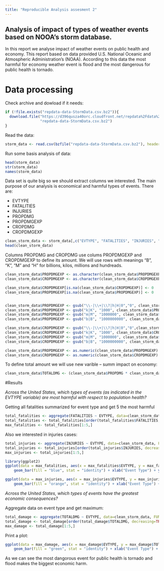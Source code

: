 ```yaml
---
title: "Reproducible Analysis assesment 2"
---
```


## Analysis of impact of types of weather events based on NOOA's storm database.

In this report we analyse impact of weather events on public health and economy. This report based on data provided U.S. National Oceanic and Atmospheric Administration's (NOAA). According to this data the most harmful for economy weather event is flood and the most dangerous for public health is tornado.

# Data processing
Check archive and dowload if it needs:
```r
if (!file.exists("repdata-data-StormData.csv.bz2")){
  download.file("https://d396qusza40orc.cloudfront.net/repdata%2Fdata%2FStormData.csv.bz2", 
                "repdata-data-StormData.csv.bz2")
}
```
Read the data:
```r
storm_data <- read.csv(bzfile("repdata-data-StormData.csv.bz2"), header=TRUE, stringsAsFactors = FALSE)
```

Run some basis analysis of data:
```r
head(storm_data)
str(storm_data)
names(storm_data)
```
Data set is quite big so we should extract columns we interested. The main purpose of our analysis is economical and harmful types of events. There are:


- EVTYPE
- FATALITIES
- INJURIES
- PROPDMG
- PROPDMGEXP
- CROPDMG
- CROPDMGEXP


```r
clean_storm_data <- storm_data[,c("EVTYPE", "FATALITIES", "INJURIES", "PROPDMG", "PROPDMGEXP", "CROPDMG", "CROPDMGEXP")]
head(clean_storm_data)
```
Columns PROPDMG and CROPDMG use colums PROPDMGEXP and CROPDMGEXP to define its amount. We will use rows with meanings "B", "K", "M" and "H" for billions, kilos, millions and hundreads.

```r
clean_storm_data$PROPDMGEXP <- as.character(clean_storm_data$PROPDMGEXP)
clean_storm_data$CROPDMGEXP <- as.character(clean_storm_data$CROPDMGEXP)

clean_storm_data$CROPDMGEXP[is.na(clean_storm_data$CROPDMGEXP)] <- 0
clean_storm_data$PROPDMGEXP[is.na(clean_storm_data$PROPDMGEXP)] <- 0


clean_storm_data$PROPDMGEXP <- gsub("\\-|\\+|\\?|h|H|0","0", clean_storm_data$PROPDMGEXP)
clean_storm_data$PROPDMGEXP <- gsub("k|K", "1000", clean_storm_data$PROPDMGEXP)
clean_storm_data$PROPDMGEXP <- gsub("m|M", "1000000", clean_storm_data$PROPDMGEXP)
clean_storm_data$PROPDMGEXP <- gsub("b|B", "1000000000", clean_storm_data$PROPDMGEXP)

clean_storm_data$CROPDMGEXP <- gsub("\\-|\\+|\\?|h|H|0","0",clean_storm_data$CROPDMGEXP)
clean_storm_data$CROPDMGEXP <- gsub("k|K", "1000", clean_storm_data$CROPDMGEXP)
clean_storm_data$CROPDMGEXP <- gsub("m|M", "1000000", clean_storm_data$CROPDMGEXP)
clean_storm_data$CROPDMGEXP <- gsub("b|B", "1000000000", clean_storm_data$CROPDMGEXP)

clean_storm_data$PROPDMGEXP <- as.numeric(clean_storm_data$PROPDMGEXP)
clean_storm_data$CROPDMGEXP <- as.numeric(clean_storm_data$CROPDMGEXP)
```

To define total amount we will use new varible -- summ impact on economy:
```r
clean_storm_data$TOTALDMG <- (clean_storm_data$PROPDMG * clean_storm_data$PROPDMGEXP) + (clean_storm_data$CROPDMG * clean_storm_data$CROPDMGEXP)
```

#Results

*Across the United States, which types of events (as indicated in the EVTYPE variable) are most harmful with respect to population health?*

Getting all fatalities summarized for event type and get 5 the most harmful
```r
total_fatalities <- aggregate(FATALITIES ~ EVTYPE, data=clean_storm_data, FUN=sum)
total_fatalities <- total_fatalities[order(total_fatalities$FATALITIES, decreasing=TRUE),]
max_fatalities <- total_fatalities[1:5,]
```

Also we interested in injuries cases:

```r
total_injuries <- aggregate(INJURIES ~ EVTYPE, data=clean_storm_data, FUN=sum)
total_injuries <- total_injuries[order(total_injuries$INJURIES, decreasing=TRUE),]
max_injuries <- total_injuries[1:5,]
```

```r
library(ggplot2)
ggplot(data = max_fatalities, aes(x = max_fatalities$EVTYPE, y = max_fatalities$FATALITIES)) + 
    geom_bar(fill = "blue", stat = "identity") + xlab("Event Type") + ylab("Fatalities") + ggtitle("Total number of fatalities") 

ggplot(data = max_injuries, aes(x = max_injuries$EVTYPE, y = max_injuries$INJURIES)) + 
    geom_bar(fill = "orange", stat = "identity") + xlab("Event Type") + ylab("Injuries") + ggtitle("Total number of injuries") 
```

*Across the United States, which types of events have the greatest economic consequences?*

Aggregate data on event type and get maximum:

```r
total_damage <- aggregate(TOTALDMG ~ EVTYPE, data=clean_storm_data, FUN=sum)
total_damage <- total_damage[order(total_damage$TOTALDMG, decreasing=TRUE),]
max_damage <- total_damage[1:5,]

```

Print a plot:

```r
ggplot(data = max_damage, aes(x = max_damage$EVTYPE, y = max_damage$TOTALDMG)) + 
    geom_bar(fill = "green", stat = "identity") + xlab("Event Type") + ylab("Total damage") + ggtitle("Total economic damage") 
```

As we can see the most dangorous event for public health is tornado and flood makes the biggest economic harm. 
